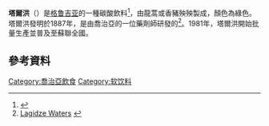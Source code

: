 {{Underlinked|time=2015-12-14T09:27:46+00:00}}
{{Orphan|time=2015-12-14T09:27:46+00:00}}

 
'''塔爾洪'''（{{lang-ka|ტარხუნა}}）是[[格鲁吉亚|格鲁吉亚]]的一種碳酸飲料<ref>{{Cite web |url=http://books.google.co.uk/books?id=3PM_FnWgPBAC&pg=PA43&lpg=PA43&dq=tarkhuna+georgian&source=bl&ots=u_crBaynjm&sig=pzsADhFkyE0FxPu63bDndK57axc&hl=en&ei=hKJnTZaLNcSGhQfQu-zxDg&sa=X&oi=book_result&ct=result&resnum=5&ved=0CDcQ6AEwBA#v=onepage&q=tarragon%20tarkhuna%20&f=false |title=The Georgian Feast by Darra Goldstein p.43, University of California Press, 1999 |access-date=2015-12-14 |archive-date=2014-12-15 |archive-url=https://web.archive.org/web/20141215053510/http://books.google.co.uk/books?id=3PM_FnWgPBAC&pg=PA43&lpg=PA43&dq=tarkhuna+georgian&source=bl&ots=u_crBaynjm&sig=pzsADhFkyE0FxPu63bDndK57axc&hl=en&ei=hKJnTZaLNcSGhQfQu-zxDg&sa=X&oi=book_result&ct=result&resnum=5&ved=0CDcQ6AEwBA#v=onepage&q=tarragon%20tarkhuna%20&f=false |dead-url=no }}</ref>，由龍蒿或香豬殃殃製成，顏色為綠色。塔爾洪發明於1887年，是由喬治亞的一位藥劑師研發的<ref>[http://www.lagidze.info/history Lagidze Waters] {{webarchive|url=https://web.archive.org/web/20150518051555/http://www.lagidze.info/history |date=2015-05-18 }}</ref>。1981年，塔爾洪開始批量生產並普及至蘇聯全國。

==參考資料==
{{reflist}}

[[Category:喬治亞飲食|Category:喬治亞飲食]]
[[Category:软饮料|Category:软饮料]]